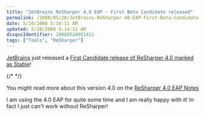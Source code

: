 ```yaml
---
title: "JetBrains ReSharper 4.0 EAP - First Beta Candidate released"
permalink: /2008/05/20/JetBrains-ReSharper-40-EAP-First-Beta-Candidate-released/
date: 5/20/2008 5:14:11 AM
updated: 5/20/2008 5:14:11 AM
disqusIdentifier: 20080520051411
tags: ["Tools", "ReSharper"]
---
```

[JetBrains](http://www.jetbrains.com/) just released a [First Candidate release of ReSharper 4.0 marked as Stable](http://www.jetbrains.net/confluence/display/ReSharper/ReSharper+4.0+Nightly+Builds)!

{/* <!-- more --> */}

You might read more about this version 4.0 on the [ReSharper 4.0 EAP Notes](http://www.jetbrains.net/confluence/display/ReSharper/ReSharper+4.0+EAP+Notes)

I am using the 4.0 EAP for quite some time and I am really happy with it! In fact I just can't work without ReSharper!
